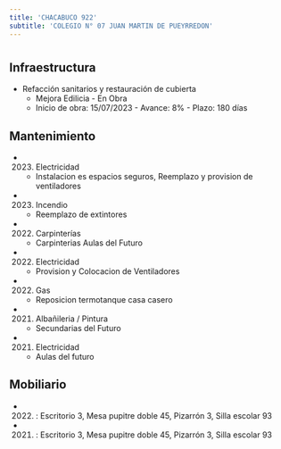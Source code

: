 ```yaml
---
title: 'CHACABUCO 922'
subtitle: 'COLEGIO N° 07 JUAN MARTIN DE PUEYRREDON'
---
```


#
## Infraestructura

* Refacción sanitarios y restauración de cubierta 
    + Mejora Edilicia - En Obra 
    + Inicio de obra: 15/07/2023 - Avance: 8% - Plazo: 180 días 






## Mantenimiento

*  (2023) Electricidad 
    + Instalacion es espacios seguros, Reemplazo y provision de ventiladores

*  (2023) Incendio 
    + Reemplazo de extintores

*  (2022) Carpinterías 
    + Carpinterias Aulas del Futuro

*  (2022) Electricidad 
    + Provision y Colocacion de Ventiladores

*  (2022) Gas 
    + Reposicion termotanque casa casero

*  (2021) Albañileria / Pintura 
    + Secundarias del Futuro

*  (2021) Electricidad 
    + Aulas del futuro





## Mobiliario

*  (2022) : Escritorio 3, Mesa pupitre doble 45, Pizarrón 3, Silla escolar 93 

*  (2021) : Escritorio 3, Mesa pupitre doble 45, Pizarrón 3, Silla escolar 93 



